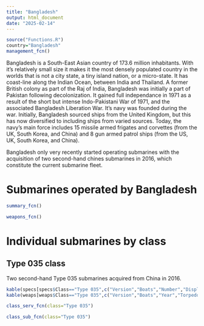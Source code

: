 ```yaml
---
title: "Bangladesh"
output: html_document
date: "2025-02-14"
---
```


```r
source("Functions.R")
country="Bangladesh"
management_fcn()
```

Bangladesh is a South-East Asian country of 173.6 million inhabitants. With it's relatively small size it makes it the most densely populated country in the worlds that is not a city state, a tiny island nation, or a micro-state. It has coast-line along the Indian Ocean, between India and Thailand. A former British colony as part of the Raj of India, Bangladesh was initially a part of Pakistan following decolonization. It gained full independance in 1971 as a result of the short but intense Indo-Pakistani War of 1971, and the associated Bangladesh Liberation War. It's navy was founded during the war. Initially, Bangladesh sourced ships from the United Kingdom, but this has now diversified to including ships from varied sources. Today, the navy's main force includes 15 missile armed frigates and corvettes (from the UK, South Korea, and China) and 8 gun armed patrol ships (from the US, UK, South Korea, and China).

Bangladesh only very recently started operating submarines with the acquisition of two second-hand chines submarines in 2016, which constitute the current submarine fleet.

# Submarines operated by Bangladesh

```r
summary_fcn()
```

```r
weapons_fcn()
```

# Individual submarines by class

## Type 035 class

Two second-hand Type 035 submarines acquired from China in 2016.

```r
kable(specs[specs$Class=="Type 035",c("Version","Boats","Number","Displacement","Propulsion","Power","Fuel","Speed","Range","Depth")])
kable(weaps[weaps$Class=="Type 035",c("Version","Boats","Year","Torpedo_text","Missiles")])
```

```r
class_serv_fcn(class="Type 035")
```

```r
class_sub_fcn(class="Type 035")
```
